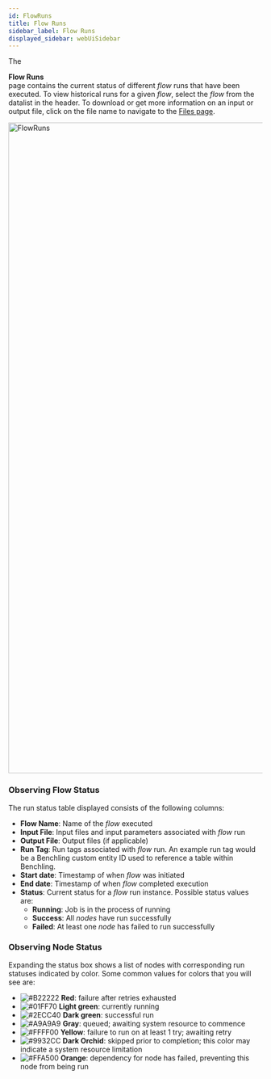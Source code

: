 ```yaml
---
id: FlowRuns
title: Flow Runs
sidebar_label: Flow Runs
displayed_sidebar: webUiSidebar
---
```



The <div className="button purple_button"><CheckCircleOutlined /> **Flow Runs**</div> page contains the current status of different _flow_ runs that have been executed. To view historical runs for a given _flow_, select the _flow_ from the datalist in the header.
To download or get more information on an input or output file, click on the file name to navigate to the [Files page](Files.mdx).

<img
  width="1288"
  alt="FlowRuns"
  src="https://user-images.githubusercontent.com/46538575/225707684-be2e2742-b19c-4f67-bc98-52cca3da3f46.png"
/>

### Observing Flow Status

The run status table displayed consists of the following columns:

- **Flow Name**: Name of the _flow_ executed
- **Input File**: Input files and input parameters associated with _flow_ run
- **Output File**: Output files (if applicable)
- **Run Tag**: Run tags associated with _flow_ run. An example run tag would be a Benchling custom entity ID used to reference a table within Benchling.
- **Start date**: Timestamp of when _flow_ was initiated
- **End date**: Timestamp of when _flow_ completed execution
- **Status**: Current status for a _flow_ run instance. Possible status values are:
  - **Running**: Job is in the process of running
  - **Success**: All _nodes_ have run successfully
  - **Failed**: At least one _node_ has failed to run successfully

### Observing Node Status

Expanding the status box shows a list of nodes with corresponding run statuses indicated by color. Some common values for colors that you will see are:

- ![#B22222](https://placehold.co/2x2/B22222/B22222.png) **Red**: failure after retries exhausted
- ![#01FF70](https://placehold.co/2x2/01FF70/01FF70.png) **Light green**: currently running
- ![#2ECC40](https://placehold.co/2x2/2ECC40/2ECC40.png) **Dark green**: successful run
- ![#A9A9A9](https://placehold.co/2x2/A9A9A9/A9A9A9.png) **Gray**: queued; awaiting system resource to commence
- ![#FFFF00](https://placehold.co/2x2/FFFF00/FFFF00.png) **Yellow**: failure to run on at least 1 try; awaiting retry
- ![#9932CC](https://placehold.co/2x2/9932CC/9932CC.png) **Dark Orchid**: skipped prior to completion; this color may indicate a system resource limitation
- ![#FFA500](https://placehold.co/2x2/FFA500/FFA500.png) **Orange**: dependency for node has failed, preventing this node from being run
